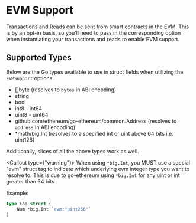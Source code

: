 
# EVM Support

Transactions and Reads can be sent from smart contracts in the EVM. This is by an opt-in basis, so you'll need to pass in the corresponding option when instantiating your transactions and reads to enable EVM support.

## Supported Types

Below are the Go types available to use in struct fields when utilizing the `EVMSupport` options.

- []byte (resolves to `bytes` in ABI encoding)
- string
- bool
- int8 - int64
- uint8 - uint64
- github.com/ethereum/go-ethereum/common.Address (resolves to `address` in ABI encoding)
- *math/big.Int (resolves to a specified int or uint above 64 bits i.e. uint128)

Additionally, slices of all the above types work as well.

<Callout type={"warning"}>
    When using `*big.Int`, you MUST use a special "evm" struct tag to indicate which underlying evm integer type you want to resolve to. This is due to go-ethereum using `*big.Int` for any uint or int greater than 64 bits.
</Callout>

Example:
```go
type Foo struct {
    Num *big.Int `evm:"uint256"`
}
```